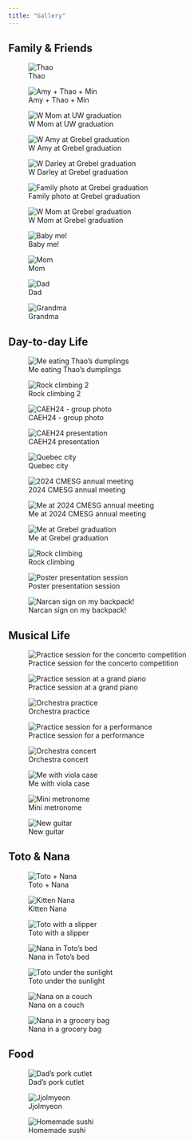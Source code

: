 ```yaml
---
title: "Gallery"
---
```


## Family & Friends

::: {layout-ncol="3"}
![Thao](photos/thao_1.jpg)

![Amy + Thao + Min](photos/amy_thao_min.jpg)

![W Mom at UW graduation](photos/uw_graduation_mom.jpg)

![W Amy at Grebel graduation](photos/amy_grebel.jpg)

![W Darley at Grebel graduation](photos/darley_grebel.jpg)

![Family photo at Grebel graduation](photos/family_grebel.jpg)

![W Mom at Grebel graduation](photos/mom_grebel.jpg)

![Baby me!](photos/baby_min.jpg)

![Mom](photos/mom_baby_min.jpg)

![Dad](photos/dad_baby_min.jpg)

![Grandma](photos/grandma_baby_min.jpg)
:::

## Day-to-day Life

::: {layout-ncol="3"}
![Me eating Thao's dumplings](photos/dumpling.jpg)

![Rock climbing 2](photos/rock_climbing2.jpg)

![CAEH24 - group photo](photos/caeh_1.jpg)

![CAEH24 presentation](photos/caeh_presentation.jpg)

![Quebec city](photos/quebec_city.jpg)

![2024 CMESG annual meeting](photos/cmesg_2024.jpg)

![Me at 2024 CMESG annual meeting](photos/me_cmesg.jpg)

![Me at Grebel graduation](photos/min_grebel.jpg)

![Rock climbing](photos/rock_climbing.jpg)

![Poster presentation session](photos/poster_presentation.jpg)

![Narcan sign on my backpack!](photos/naloxone_backpack.jpg)
:::

## Musical Life

::: {layout-ncol="3"}
![Practice session for the concerto competition](photos/great_hall.jpg)

![Practice session at a grand piano](photos/grand_piano_1.jpg)

![Orchestra practice](photos/orchestra_practice.jpg)

![Practice session for a performance](photos/practice_1.jpg)

![Orchestra concert](photos/orchestra_concert.jpg)

![Me with viola case](photos/min_viola_case.jpg)

![Mini metronome](photos/metronome.jpg)

![New guitar](photos/guitar.jpg)
:::

## Toto & Nana

::: {layout-ncol="3"}
![Toto + Nana](photos/toto_nana1.jpg)

![Kitten Nana](photos/nana_4.jpg)

![Toto with a slipper](photos/toto_2.jpg)

![Nana in Toto's bed](photos/nana_3.jpg)

![Toto under the sunlight](photos/toto_1.jpg)

![Nana on a couch](photos/nana_2.jpg)

![Nana in a grocery bag](photos/nana_1.jpg)
:::

## Food

::: {layout-ncol="3"}
![Dad's pork cutlet](photos/pork_cutlet.jpg)

![Jjolmyeon](photos/jjolmyeon.jpg)

![Homemade sushi](photos/sushi.jpg)
:::
